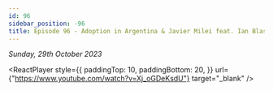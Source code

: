```yaml
---
id: 96
sidebar_position: -96
title: Episode 96 - Adoption in Argentina & Javier Milei feat. Ian Blas
---
```



_Sunday, 29th October 2023_

<ReactPlayer
  style={{
    paddingTop: 10,
    paddingBottom: 20,
  }}
  url={"https://www.youtube.com/watch?v=Xj_oGDeKsdU"}
  target="_blank"
/>
